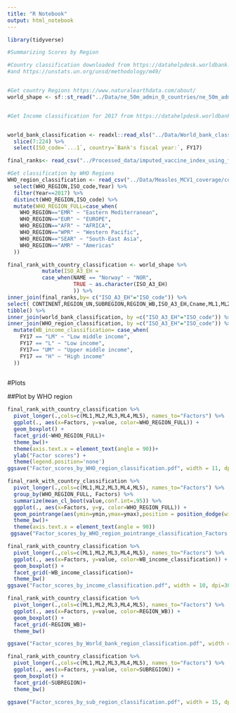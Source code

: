 ```yaml
---
title: "R Notebook"
output: html_notebook
---
```




```r
library(tidyverse)
```




```r
#Summarizing Scores by Region

#Country classification downloaded from https://datahelpdesk.worldbank.org/knowledgebase/articles/906519**
#and https://unstats.un.org/unsd/methodology/m49/


#Get country Regions https://www.naturalearthdata.com/about/
world_shape <- sf::st_read("../Data/ne_50m_admin_0_countries/ne_50m_admin_0_countries.shp")


#Get Income classification for 2017 from https://datahelpdesk.worldbank.org/knowledgebase/articles/906519


world_bank_classification <- readxl::read_xls("../Data/World_bank_classification/OGHIST.xls", sheet = "Country Analytical History", skip = 4) %>%
  slice(7:224) %>%
  select(ISO_code=`...1`, country=`Bank's fiscal year:`, FY17)

final_ranks<- read_csv("../Processed_data/imputed_vaccine_index_using_factor_analysis_weight.csv") 
```


```r
#Get classification by WHO Regions
WHO_region_classification <- read_csv("../Data/Measles_MCV1_coverage/coverage_series_copy.csv") %>%
  select(WHO_REGION,ISO_code,Year) %>%
  filter(Year==2017) %>%
  distinct(WHO_REGION,ISO_code) %>%
  mutate(WHO_REGION_FULL=case_when(
    WHO_REGION=="EMR" ~ "Eastern Mediterranean",
    WHO_REGION=="EUR" ~ "EUROPE",
    WHO_REGION=="AFR" ~ "AFRICA",
    WHO_REGION=="WPR" ~ "Western Pacific",
    WHO_REGION=="SEAR" ~ "South-East Asia",
    WHO_REGION=="AMR" ~ "Americas"
  ))
```  









```r
final_rank_with_country_classification <- world_shape %>%
           mutate(ISO_A3_EH = 
           case_when(NAME == "Norway" ~ "NOR",
                     TRUE ~ as.character(ISO_A3_EH)
                     )) %>%
inner_join(final_ranks,by= c("ISO_A3_EH"="ISO_code")) %>%
select( CONTINENT,REGION_UN,SUBREGION,REGION_WB,ISO_A3_EH,Cname,ML1,ML2,ML3,ML4,ML5,final_score,rank) %>%
tibble() %>%
inner_join(world_bank_classification, by =c("ISO_A3_EH"="ISO_code")) %>%
inner_join(WHO_region_classification, by =c("ISO_A3_EH"="ISO_code")) %>%  
  mutate(WB_income_classification= case_when(
    FY17 == "LM" ~ "Low middle income",
    FY17 == "L" ~ "Low income",
    FY17== "UM" ~ "Upper middle income",
    FY17 == "H" ~ "High income"
  )) 
 
```



#Plots


##Plot by WHO region
```r
final_rank_with_country_classification %>%
  pivot_longer(.,cols=c(ML1,ML2,ML3,ML4,ML5), names_to="Factors") %>%
  ggplot(., aes(x=Factors, y=value, color=WHO_REGION_FULL)) +
  geom_boxplot() +
  facet_grid(~WHO_REGION_FULL)+
  theme_bw()+
  theme(axis.text.x = element_text(angle = 90))+
  ylab("Factor scores") +
  theme(legend.position='none')
ggsave("Factor_scores_by_WHO_region_classification.pdf", width = 11, dpi=300,path = "../Figures")
```


```r
final_rank_with_country_classification %>%
  pivot_longer(.,cols=c(ML1,ML2,ML3,ML4,ML5), names_to="Factors") %>%
  group_by(WHO_REGION_FULL, Factors) %>%
  summarize(mean_cl_boot(value,conf.int=.95)) %>%
  ggplot(., aes(x=Factors, y=y, color=WHO_REGION_FULL)) +
  geom_pointrange(aes(ymin=ymin,ymax=ymax),position = position_dodge(width = 0.5)) +
  theme_bw()+
  theme(axis.text.x = element_text(angle = 90))
 ggsave("Factor_scores_by_WHO_region_pointrange_classification_Factors.pdf", width = 10, dpi=300,path = "../Figures")

```










```r
final_rank_with_country_classification %>%
  pivot_longer(.,cols=c(ML1,ML2,ML3,ML4,ML5), names_to="Factors") %>%
  ggplot(., aes(x=Factors, y=value, color=WB_income_classification)) +
  geom_boxplot() +
  facet_grid(~WB_income_classification)+
  theme_bw()
ggsave("Factor_scores_by_income_classification.pdf", width = 10, dpi=300,path = "../Figures")
```



```r
final_rank_with_country_classification %>%
  pivot_longer(.,cols=c(ML1,ML2,ML3,ML4,ML5), names_to="Factors") %>%
  ggplot(., aes(x=Factors, y=value, color=REGION_WB)) +
  geom_boxplot() +
  facet_grid(~REGION_WB)+
  theme_bw()

ggsave("Factor_scores_by_World_bank_region_classification.pdf", width = 12, dpi=300,path = "../Figures")
```


```r
final_rank_with_country_classification %>%
  pivot_longer(.,cols=c(ML1,ML2,ML3,ML4,ML5), names_to="Factors") %>%
  ggplot(., aes(x=Factors, y=value, color=SUBREGION)) +
  geom_boxplot() +
  facet_grid(~SUBREGION)+
  theme_bw()

ggsave("Factor_scores_by_sub_region_classification.pdf", width = 15, dpi=300,path = "../Figures")
```



